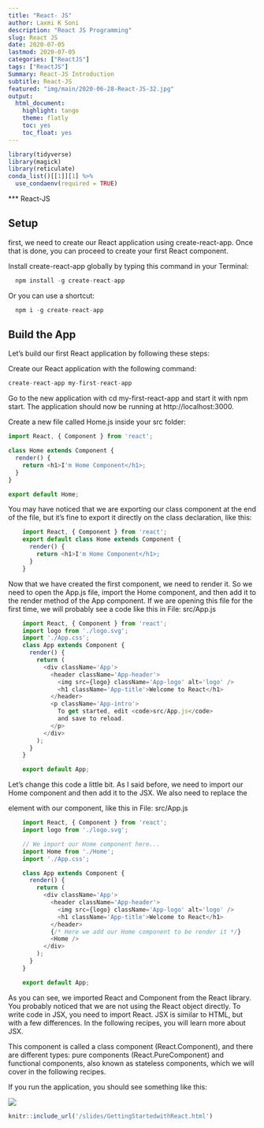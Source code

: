 ```yaml
---
title: "React- JS"
author: Laxmi K Soni 
description: "React JS Programming"
slug: React JS 
date: 2020-07-05
lastmod: 2020-07-05
categories: ["ReactJS"]
tags: ["ReactJS"]
Summary: React-JS Introduction
subtitle: React-JS
featured: "img/main/2020-06-28-React-JS-32.jpg"
output:
  html_document:
    highlight: tango
    theme: flatly
    toc: yes
    toc_float: yes
---
```



```r
library(tidyverse)
library(magick)
library(reticulate)
conda_list()[[1]][1] %>% 
  use_condaenv(required = TRUE)

```

*** React-JS


## Setup

first, we need to create our React application using create-react-app. Once that is done, you can proceed to create your first React component.


Install create-react-app globally by typing this command in your Terminal:

```js
  npm install -g create-react-app
```
Or you can use a shortcut:

```js
  npm i -g create-react-app
```

## Build the App

Let's build our first React application by following these steps:

Create our React application with the following command:

```js
create-react-app my-first-react-app
```

Go to the new application with cd my-first-react-app and start it with npm start.
The application should now be running at http://localhost:3000.

Create a new file called Home.js inside your src folder:

```js
import React, { Component } from 'react';

class Home extends Component {
  render() {
    return <h1>I'm Home Component</h1>;
  }
}

export default Home;
```

You may have noticed that we are exporting our class component at the end of the file, but it's fine to export it directly on the class declaration, like this:
```js
    import React, { Component } from 'react';
    export default class Home extends Component {
      render() {
        return <h1>I'm Home Component</h1>;
      }
    }
```

Now that we have created the first component, we need to render it. So we need to open the App.js file, import the Home component, and then add it to the render method of the App component. If we are opening this file for the first time, we will probably see a code like this in File: src/App.js

```js
    import React, { Component } from 'react';
    import logo from './logo.svg';
    import './App.css';
    class App extends Component {
      render() {
        return (
          <div className='App'>
            <header className='App-header'>
              <img src={logo} className='App-logo' alt='logo' />
              <h1 className='App-title'>Welcome to React</h1>
            </header>
            <p className='App-intro'>
              To get started, edit <code>src/App.js</code> 
              and save to reload.
            </p>
          </div>
        );
      }
    }

    export default App;
```    

Let's change this code a little bit. As I said before, we need to import our Home component and then add it to the JSX. We also need to replace the <p> element with our component, like this in File: src/App.js

```js
    import React, { Component } from 'react';
    import logo from './logo.svg';

    // We import our Home component here...
    import Home from './Home';
    import './App.css';

    class App extends Component {
      render() {
        return (
          <div className='App'>
            <header className='App-header'>
              <img src={logo} className='App-logo' alt='logo' />
              <h1 className='App-title'>Welcome to React</h1>
            </header>
            {/* Here we add our Home component to be render it */}
            <Home />
          </div>
        );
      }
    }

    export default App;
```    


As you can see, we imported React and Component from the React library. You probably noticed that we are not using the React object directly. To write code in JSX, you need to import React. JSX is similar to HTML, but with a few differences. In the following recipes, you will learn more about JSX.

This component is called a class component (React.Component), and there are different types: pure components (React.PureComponent) and functional components, also known as stateless components, which we will cover in the following recipes.

If you run the application, you should see something like this:

![](/img/main/reactapp.png)


```r
knitr::include_url('/slides/GettingStartedwithReact.html')
```


